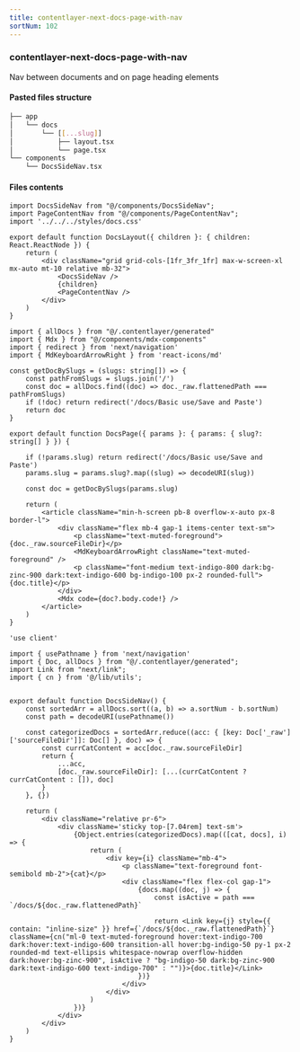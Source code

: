 ```yaml
---
title: contentlayer-next-docs-page-with-nav
sortNum: 102
---
```

### contentlayer-next-docs-page-with-nav
Nav between documents and on page heading elements
#### Pasted files structure
```bash
├── app
│   └── docs
│       └── [[...slug]]
│           ├── layout.tsx
│           └── page.tsx
└── components
    └── DocsSideNav.tsx
```
#### Files contents
```tsx title="./app/docs/[[...slug]]/layout.tsx"
import DocsSideNav from "@/components/DocsSideNav";
import PageContentNav from "@/components/PageContentNav";
import '../../../styles/docs.css'

export default function DocsLayout({ children }: { children: React.ReactNode }) {
    return (
        <div className="grid grid-cols-[1fr_3fr_1fr] max-w-screen-xl mx-auto mt-10 relative mb-32">
            <DocsSideNav />
            {children}
            <PageContentNav />
        </div>
    )
}
```
```tsx title="./app/docs/[[...slug]]/page.tsx"
import { allDocs } from "@/.contentlayer/generated"
import { Mdx } from "@/components/mdx-components"
import { redirect } from 'next/navigation'
import { MdKeyboardArrowRight } from 'react-icons/md'

const getDocBySlugs = (slugs: string[]) => {
    const pathFromSlugs = slugs.join('/')
    const doc = allDocs.find((doc) => doc._raw.flattenedPath === pathFromSlugs)
    if (!doc) return redirect('/docs/Basic use/Save and Paste')
    return doc
}

export default function DocsPage({ params }: { params: { slug?: string[] } }) {

    if (!params.slug) return redirect('/docs/Basic use/Save and Paste')
    params.slug = params.slug?.map((slug) => decodeURI(slug))

    const doc = getDocBySlugs(params.slug)

    return (
        <article className="min-h-screen pb-8 overflow-x-auto px-8 border-l">
            <div className="flex mb-4 gap-1 items-center text-sm">
                <p className="text-muted-foreground">{doc._raw.sourceFileDir}</p>
                <MdKeyboardArrowRight className="text-muted-foreground" />
                <p className="font-medium text-indigo-800 dark:bg-zinc-900 dark:text-indigo-600 bg-indigo-100 px-2 rounded-full">{doc.title}</p>
            </div>
            <Mdx code={doc?.body.code!} />
        </article>
    )
}
```
```tsx title="./components/DocsSideNav.tsx"
'use client'

import { usePathname } from 'next/navigation'
import { Doc, allDocs } from "@/.contentlayer/generated";
import Link from "next/link";
import { cn } from '@/lib/utils';


export default function DocsSideNav() {
    const sortedArr = allDocs.sort((a, b) => a.sortNum - b.sortNum)
    const path = decodeURI(usePathname())

    const categorizedDocs = sortedArr.reduce((acc: { [key: Doc['_raw']['sourceFileDir']]: Doc[] }, doc) => {
        const currCatContent = acc[doc._raw.sourceFileDir]
        return {
            ...acc,
            [doc._raw.sourceFileDir]: [...(currCatContent ? currCatContent : []), doc]
        }
    }, {})

    return (
        <div className="relative pr-6">
            <div className='sticky top-[7.04rem] text-sm'>
                {Object.entries(categorizedDocs).map(([cat, docs], i) => {
                    return (
                        <div key={i} className="mb-4">
                            <p className="text-foreground font-semibold mb-2">{cat}</p>
                            <div className="flex flex-col gap-1">
                                {docs.map((doc, j) => {
                                    const isActive = path === `/docs/${doc._raw.flattenedPath}`

                                    return <Link key={j} style={{ contain: "inline-size" }} href={`/docs/${doc._raw.flattenedPath}`} className={cn("ml-0 text-muted-foreground hover:text-indigo-700 dark:hover:text-indigo-600 transition-all hover:bg-indigo-50 py-1 px-2 rounded-md text-ellipsis whitespace-nowrap overflow-hidden dark:hover:bg-zinc-900", isActive ? "bg-indigo-50 dark:bg-zinc-900 dark:text-indigo-600 text-indigo-700" : "")}>{doc.title}</Link>
                                })}
                            </div>
                        </div>
                    )
                })}
            </div>
        </div>
    )
}
```
